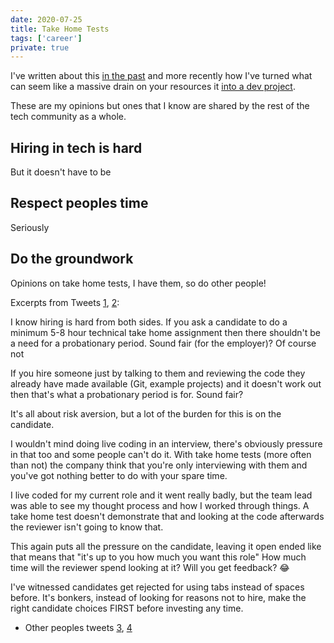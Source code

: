 ```yaml
---
date: 2020-07-25
title: Take Home Tests
tags: ['career']
private: true
---
```


I've written about this [in the past] and more recently how I've
turned what can seem like a massive drain on your resources it [into a
dev project].

These are my opinions but ones that I know are shared by the rest of
the tech community as a whole.

## Hiring in tech is hard

But it doesn't have to be

## Respect peoples time

Seriously

## Do the groundwork

Opinions on take home tests, I have them, so do other people!

Excerpts from Tweets [1], [2]:

I know hiring is hard from both sides. If you ask a candidate to do a
minimum 5-8 hour technical take home assignment then there shouldn't
be a need for a probationary period. Sound fair (for the employer)? Of
course not

If you hire someone just by talking to them and reviewing the code
they already have made available (Git, example projects) and it
doesn't work out then that's what a probationary period is for. Sound
fair?

It's all about risk aversion, but a lot of the burden for this is on
the candidate.

I wouldn't mind doing live coding in an interview, there's obviously
pressure in that too and some people can't do it. With take home tests
(more often than not) the company think that you're only interviewing
with them and you've got nothing better to do with your spare time.

I live coded for my current role and it went really badly, but the
team lead was able to see my thought process and how I worked through
things. A take home test doesn't demonstrate that and looking at the
code afterwards the reviewer isn't going to know that.

This again puts all the pressure on the candidate, leaving it open
ended like that means that "it's up to you how much you want this
role" How much time will the reviewer spend looking at it? Will you
get feedback? 😂

I've witnessed candidates get rejected for using tabs instead of
spaces before. It's bonkers, instead of looking for reasons not to
hire, make the right candidate choices FIRST before investing any
time.

- Other peoples tweets [3], [4]

<!-- Links -->

[in the past]: https://scottspence.com/2016/12/05/job-hunting/
[into a dev project]:
  https://scottspence.com/2018/11/30/job-hunt-dev-project/
[1]: https://twitter.com/spences10/status/1286744623742955520
[2]: https://twitter.com/spences10/status/1286948087408267264
[3]: https://twitter.com/BekahHW/status/1251918165338198018
[4]: https://twitter.com/_oshell/status/1251953688207294465
